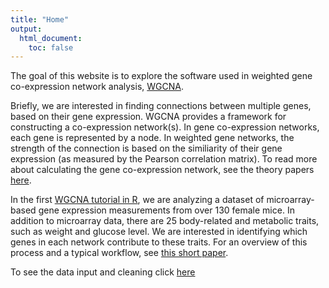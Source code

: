 ```yaml
---
title: "Home"
output:
  html_document:
    toc: false
---
```


The goal of this website is to explore the software used in weighted gene co-expression network analysis, [WGCNA](https://www.degruyter.com/downloadpdf/j/sagmb.2005.4.issue-1/sagmb.2005.4.1.1128/sagmb.2005.4.1.1128.pdf). 

Briefly, we are interested in finding connections between multiple genes, based on their gene expression. WGCNA provides a framework for constructing a co-expression network(s). In gene co-expression networks, each gene is represented by a node. In weighted gene networks, the strength of the connection is based on the similiarity of their gene expression (as measured by the Pearson correlation matrix). To read more about calculating the gene co-expression network, see the theory papers [here](https://labs.genetics.ucla.edu/horvath/CoexpressionNetwork/). 

In the first [WGCNA tutorial in R](https://labs.genetics.ucla.edu/horvath/CoexpressionNetwork/Rpackages/WGCNA/Tutorials/), we are analyzing a dataset of microarray-based gene expression measurements from over 130 female mice. In addition to microarray data, there are 25 body-related and metabolic traits, such as weight and glucose level. We are interested in identifying which genes in each network contribute to these traits. For an overview of this process and a typical workflow, see [this short paper](https://labs.genetics.ucla.edu/horvath/CoexpressionNetwork/Rpackages/WGCNA/Tutorials/Simulated-00-Background.pdf). 
    
To see the data input and cleaning click [here](https://lauren-blake.github.io/WGCNA/Tutorial_1.html)


